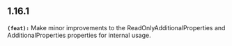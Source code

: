 ## 1.16.1
**`(feat):`** Make minor improvements to the ReadOnlyAdditionalProperties and AdditionalProperties properties for internal usage.

